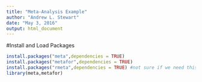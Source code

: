 ```yaml
---
title: "Meta-Analysis Example"
author: "Andrew L. Stewart"
date: "May 3, 2016"
output: html_document
---
```


#Install and Load Packages
```r
install.packages("meta",dependencies = TRUE)
install.packages("metafor",dependencies = TRUE)
install.packages("rmeta",dependencies = TRUE) #not sure if we need this
library(meta,metafor)
```

